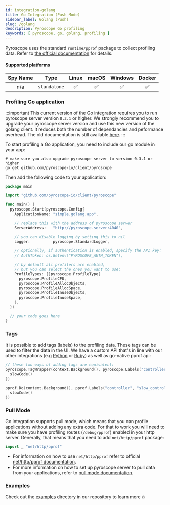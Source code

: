 ```yaml
---
id: integration-golang
title: Go Integration (Push Mode)
sidebar_label: Golang (Push)
slug: /golang
description: Pyroscope Go profiling
keywords: [ pyroscope, go, golang, profiling ]
---
```



<IntegrationHeader
  demoURL="https://golang-push-rideshare.examples.pyroscope.io/"
  blogURL="https://pyroscope.io/blog/profiling-go-apps-with-pyroscope/"
  youtubeURL="https://www.youtube.com/embed/zy5W79Hbq4c"
  sourceURL="https://github.com/pyroscope-io/pyroscope/tree/main/examples/golang-push"
/>

Pyroscope uses the standard `runtime/pprof` package to collect profiling data. Refer to
[the official documentation](https://golang.org/doc/diagnostics#profiling) for details.


#### Supported platforms

| Spy Name     | Type         | Linux | macOS | Windows | Docker |
|:------------:|:------------:|:-----:|:-----:|:-------:|:------:|
| n/a          | `standalone` |   ✅  |   ✅  |    ✅   |   ✅   |

### Profiling Go application



:::important
This current version of the Go integration requires you to run pyroscope server version `0.3.1` or higher.
We strongly recommend you to upgrade your pyroscope server version and use this new version of the golang client. It reduces both the number of dependancies and peformance overhead. The old documentation is still available [here](/docs/golang-old).
:::



To start profiling a Go application, you need to include our go module in your app:
```
# make sure you also upgrade pyroscope server to version 0.3.1 or higher
go get github.com/pyroscope-io/client/pyroscope
```

Then add the following code to your application:

```go
package main

import "github.com/pyroscope-io/client/pyroscope"

func main() {
  pyroscope.Start(pyroscope.Config{
    ApplicationName: "simple.golang.app",

    // replace this with the address of pyroscope server
    ServerAddress:   "http://pyroscope-server:4040",

    // you can disable logging by setting this to nil
    Logger:          pyroscope.StandardLogger,

    // optionally, if authentication is enabled, specify the API key:
    // AuthToken: os.Getenv("PYROSCOPE_AUTH_TOKEN"),

    // by default all profilers are enabled,
    // but you can select the ones you want to use:
    ProfileTypes: []pyroscope.ProfileType{
      pyroscope.ProfileCPU,
      pyroscope.ProfileAllocObjects,
      pyroscope.ProfileAllocSpace,
      pyroscope.ProfileInuseObjects,
      pyroscope.ProfileInuseSpace,
    },
  })

  // your code goes here
}
```

### Tags

It is possible to add tags (labels) to the profiling data. These tags can be used to filter the data in the UI. We have a custom API that's in line with our other integrations (e.g [Python](/docs/python) or [Ruby](/docs/ruby)) as well as go-native pprof api:

```go
// these two ways of adding tags are equivalent:
pyroscope.TagWrapper(context.Background(), pyroscope.Labels("controller", "slow_controller"), func(c context.Context) {
  slowCode()
})

pprof.Do(context.Background(), pprof.Labels("controller", "slow_controller"), func(c context.Context) {
  slowCode()
})
```



### Pull Mode

Go integration supports pull mode, which means that you can profile applications without adding any extra code. For that to work you will need to make sure you have profiling routes (`/debug/pprof`) enabled in your http server. Generally, that means that you need to add `net/http/pprof` package:
```go
import _ "net/http/pprof"
```


* For information on how to use `net/http/pprof` refer to official [net/http/pprof documentation](https://pkg.go.dev/net/http/pprof).
* For more information on how to set up pyroscope server to pull data from your applications, refer to [pull mode documentation](/docs/golang-pull-mode).

### Examples

Check out the [examples](https://github.com/pyroscope-io/pyroscope/tree/main/examples/golang-push) directory in our repository to learn more 🔥
